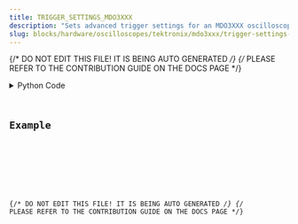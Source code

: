 ```yaml
---
title: TRIGGER_SETTINGS_MDO3XXX
description: "Sets advanced trigger settings for an MDO3XXX oscilloscope."
slug: blocks/hardware/oscilloscopes/tektronix/mdo3xxx/trigger-settings-mdo3xxx
---
```


{/* DO NOT EDIT THIS FILE! IT IS BEING AUTO GENERATED */}
{/* PLEASE REFER TO THE CONTRIBUTION GUIDE ON THE DOCS PAGE */}


<PythonDocsDisplay docstring={docstring} />
<details>
<summary>Python Code</summary>



<Code code={pythonCode} lang="py" wrap theme="dracula" />

[Find this Flojoy Block on GitHub](https://github.com/flojoy-ai/blocks/blob/main/blocks/HARDWARE/OSCILLOSCOPES/TEKTRONIX/MDO3XXX/TRIGGER_SETTINGS_MDO3XXX/TRIGGER_SETTINGS_MDO3XXX.py)

</details>

## Example


<GetHelpWidget />


<AppDisplay app={app} blockName="TRIGGER_SETTINGS_MDO3XXX" client:visible />


<Example />

{/* DO NOT EDIT THIS FILE! IT IS BEING AUTO GENERATED */}
{/* PLEASE REFER TO THE CONTRIBUTION GUIDE ON THE DOCS PAGE */}
